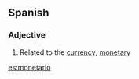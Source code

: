 ==Spanish==
===Adjective===
{{es-adj|f=monetaria}}
# Related to the [[currency]]; [[monetary]]

[[es:monetario]]